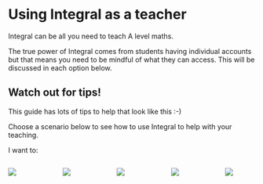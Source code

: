 # Using Integral as a teacher

Integral can be all you need to teach A level maths.

The true power of Integral comes from students having individual accounts but that means you need to be mindful of what they can access. This will be discussed in each option below.

::: callout-tip
## Watch out for tips!

This guide has lots of tips to help that look like this :-)
:::

Choose a scenario below to see how to use Integral to help with your teaching.

I want to:

::: columns

::: {.column width="18%"}
[![](images/sow-02.png){fig-alt="Use Integral to add to my SOW"}](sow.qmd)
:::

::: {.column width="2%"}
:::

::: {.column width="18%"}
[![](images/plan-03.png){fig-alt="Use integral to plan"}](plan.qmd)
:::

::: {.column width="2%"}
:::

::: {.column width="18%"}
[![](images/assess-02.png){fig-alt="Use integral to assess"}](assess.qmd)
:::

::: {.column width="2%"}
:::

::: {.column width="18%"}
[![](images/set%20work-02.png){fig-alt="Use integral to set work"}](set-work.qmd)
:::

::: {.column width="2%"}
:::

::: {.column width="18%"}
[![](images/learn%20new-05.png){fig-alt="Use integral to learn something new"}](learn-teacher.qmd)
:::




:::
